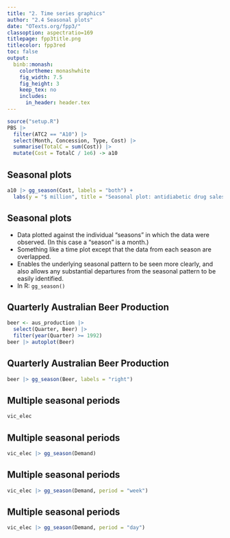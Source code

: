```yaml
---
title: "2. Time series graphics"
author: "2.4 Seasonal plots"
date: "OTexts.org/fpp3/"
classoption: aspectratio=169
titlepage: fpp3title.png
titlecolor: fpp3red
toc: false
output:
  binb::monash:
    colortheme: monashwhite
    fig_width: 7.5
    fig_height: 3
    keep_tex: no
    includes:
      in_header: header.tex
---
```


```r
source("setup.R")
PBS |>
  filter(ATC2 == "A10") |>
  select(Month, Concession, Type, Cost) |>
  summarise(TotalC = sum(Cost)) |>
  mutate(Cost = TotalC / 1e6) -> a10
```

## Seasonal plots

```r
a10 |> gg_season(Cost, labels = "both") +
  labs(y = "$ million", title = "Seasonal plot: antidiabetic drug sales")
```

## Seasonal plots

  * Data plotted against the individual "seasons" in which the data were observed.  (In this case a "season" is a month.)
  * Something like a time plot except that the data from each season are overlapped.
  * Enables the underlying seasonal pattern to be seen more clearly, and also allows any substantial departures from the seasonal pattern to be easily identified.
  * In R: `gg_season()`

## Quarterly Australian Beer Production

```r
beer <- aus_production |>
  select(Quarter, Beer) |>
  filter(year(Quarter) >= 1992)
beer |> autoplot(Beer)
```

## Quarterly Australian Beer Production

```r
beer |> gg_season(Beer, labels = "right")
```

## Multiple seasonal periods
\fontsize{9}{9}\sf

```r
vic_elec
```

## Multiple seasonal periods

```r
vic_elec |> gg_season(Demand)
```

## Multiple seasonal periods

```r
vic_elec |> gg_season(Demand, period = "week")
```

## Multiple seasonal periods

```r
vic_elec |> gg_season(Demand, period = "day")
```
